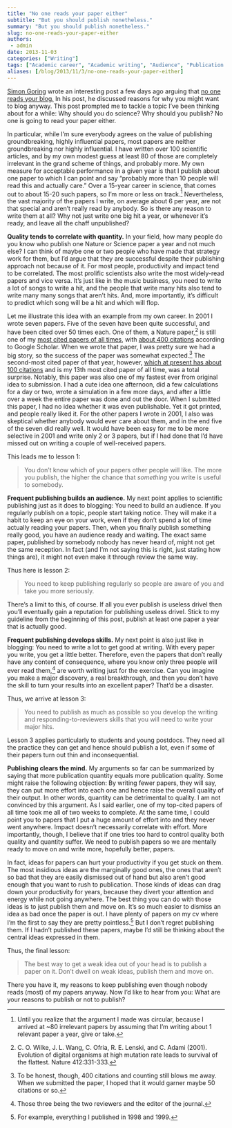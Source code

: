```yaml
---
title: "No one reads your paper either"
subtitle: "But you should publish nonetheless."
summary: "But you should publish nonetheless."
slug: no-one-reads-your-paper-either
authors:
 - admin
date: 2013-11-03
categories: ["Writing"]
tags: ["Academic career", "Academic writing", "Audience", "Publication quality", "Publication quantity"]
aliases: [/blog/2013/11/3/no-one-reads-your-paper-either]
---
```

[Simon Goring](http://downwithtime.wordpress.com/) wrote an interesting post a few days ago arguing that [no one reads your blog.](http://downwithtime.wordpress.com/2013/10/29/no-one-reads-your-blog-reflections-on-the-middling-bottom/) In his post, he discussed reasons for why you might want to blog anyway. This post prompted me to tackle a topic I’ve been thinking about for a while: Why should you do science? Why should you publish? No one is going to read your paper either.

In particular, while I’m sure everybody agrees on the value of publishing groundbreaking, highly influential papers, most papers are neither groundbreaking nor highly influential. I have written over 100 scientific articles, and by my own modest guess at least 80 of those are completely irrelevant in the grand scheme of things, and probably more. My own measure for acceptable performance in a given year is that I publish about one paper to which I can point and say “probably more than 10 people will read this and actually care.” Over a 15-year career in science, that comes out to about 15-20 such papers, so I’m more or less on track.[^1] Nevertheless, the vast majority of the papers I write, on average about 6 per year, are not that special and aren’t really read by anybody. So is there any reason to write them at all? Why not just write one big hit a year, or whenever it’s ready, and leave all the chaff unpublished?

[^1]: Until you realize that the argument I made was circular, because I arrived at ~80 irrelevant papers by assuming that I’m writing about 1 relevant paper a year, give or take.


**Quality tends to correlate with quantity.** In your field, how many people do you know who publish one Nature or Science paper a year and not much else? I can think of maybe one or two people who have made that strategy work for them, but I’d argue that they are successful despite their publishing approach not because of it. For most people, productivity and impact tend to be correlated. The most prolific scientists also write the most widely-read papers and vice versa. It’s just like in the music business, you need to write a lot of songs to write a hit, and the people that write many hits also tend to write many many songs that aren’t hits. And, more importantly, it’s difficult to predict which song will be a hit and which will flop.

Let me illustrate this idea with an example from my own career. In 2001 I wrote seven papers. Five of the seven have been quite successful, and have been cited over 50 times each. One of them, a Nature paper,[^2] is still one of my [most cited papers of all times](http://scholar.google.com/citations?user=Nc8U6E4AAAAJ), with [about 400 citations](http://scholar.google.com/citations?view_op=view_citation&user=Nc8U6E4AAAAJ&citation_for_view=Nc8U6E4AAAAJ:u5HHmVD_uO8C) according to Google Scholar. When we wrote that paper, I was pretty sure we had a big story, so the success of the paper was somewhat expected.[^3] The second-most cited paper of that year, however, [which at present has about 100 citations](http://scholar.google.com/citations?view_op=view_citation&citation_for_view=Nc8U6E4AAAAJ:Tyk-4Ss8FVUC) and is my 13th most cited paper of all time, was a total surprise. Notably, this paper was also one of my fastest ever from original idea to submission. I had a cute idea one afternoon, did a few calculations for a day or two, wrote a simulation in a few more days, and after a little over a week the entire paper was done and out the door. When I submitted this paper, I had no idea whether it was even publishable. Yet it got printed, and people really liked it. For the other papers I wrote in 2001, I also was skeptical whether anybody would ever care about them, and in the end five of the seven did really well. It would have been easy for me to be more selective in 2001 and write only 2 or 3 papers, but if I had done that I’d have missed out on writing a couple of well-received papers.

[^2]: C. O. Wilke, J. L. Wang, C. Ofria, R. E. Lenski, and C. Adami (2001). Evolution of digital organisms at high mutation rate leads to survival of the flattest. Nature 412:331-333.

[^3]: To be honest, though, 400 citations and counting still blows me away. When we submitted the paper, I hoped that it would garner maybe 50 citations or so.


This leads me to lesson 1:

> You don’t know which of your papers other people will like. The more you publish, the higher the chance that *something* you write is useful to somebody.

**Frequent publishing builds an audience.** My next point applies to scientific publishing just as it does to blogging: You need to build an audience. If you regularly publish on a topic, people start taking notice. They will make it a habit to keep an eye on your work, even if they don’t spend a lot of time actually reading your papers. Then, when you finally publish something really good, you have an audience ready and waiting. The exact same paper, published by somebody nobody has never heard of, might not get the same reception. In fact (and I’m not saying this is right, just stating how things are), it might not even make it through review the same way. 

Thus here is lesson 2:

> You need to keep publishing regularly so people are aware of you and take you more seriously.

There’s a limit to this, of course. If all you ever publish is useless drivel then you’ll eventually gain a reputation for publishing useless drivel. Stick to my guideline from the beginning of this post, publish at least one paper a year that is actually good.

**Frequent publishing develops skills.** My next point is also just like in blogging: You need to write a lot to get good at writing. With every paper you write, you get a little better. Therefore, even the papers that don’t really have any content of consequence, where you know only three people will ever read them,[^4] are worth writing just for the exercise. Can you imagine you make a major discovery, a real breakthrough, and then you don’t have the skill to turn your results into an excellent paper? That’d be a disaster.

[^4]: Those three being the two reviewers and the editor of the journal.


Thus, we arrive at lesson 3:

> You need to publish as much as possible so you develop the writing and responding-to-reviewers skills that you will need to write your major hits.

Lesson 3 applies particularly to students and young postdocs. They need all the practice they can get and hence should publish a lot, even if some of their papers turn out thin and inconsequential. 

**Publishing clears the mind.** My arguments so far can be summarized by saying that more publication quantity equals more publication quality. Some might raise the following objection: By writing fewer papers, they will say, they can put more effort into each one and hence raise the overall quality of their output. In other words, quantity can be detrimental to quality. I am not convinced by this argument. As I said earlier, one of my top-cited papers of all time took me all of two weeks to complete. At the same time, I could point you to papers that I put a huge amount of effort into and they never went anywhere. Impact doesn’t necessarily correlate with effort. More importantly, though, I believe that if one tries too hard to control quality both quality and quantity suffer. We need to publish papers so we are mentally ready to move on and write more, hopefully better, papers.

In fact, ideas for papers can hurt your productivity if you get stuck on them. The most insidious ideas are the marginally good ones, the ones that aren’t so bad that they are easily dismissed out of hand but also aren’t good enough that you want to rush to publication. Those kinds of ideas can drag down your productivity for years, because they divert your attention and energy while not going anywhere. The best thing you can do with those ideas is to just publish them and move on. It’s so much easier to dismiss an idea as bad once the paper is out. I have plenty of papers on my cv where I’m the first to say they are pretty pointless.[^5] But I don’t regret publishing them. If I hadn’t published these papers, maybe I’d still be thinking about the central ideas expressed in them.

[^5]: For example, everything I published in 1998 and 1999.

Thus, the final lesson:

> The best way to get a weak idea out of your head is to publish a paper on it. Don’t dwell on weak ideas, publish them and move on.

There you have it, my reasons to keep publishing even though nobody reads (most) of my papers anyway. Now I’d like to hear from you: What are your reasons to publish or not to publish?

